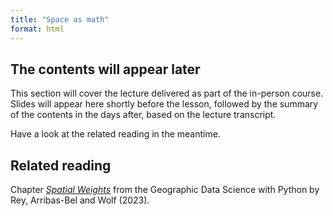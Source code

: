 ```yaml
---
title: "Space as math"
format: html
---
```


<!-- The concept of weights and graphs. And sparse matrices. Plus spatial lag. -->

::: {.callout-note appearance="simple"}

## The contents will appear later

This section will cover the lecture delivered as part of the in-person course. Slides will appear here shortly before the lesson, followed by the summary of the contents in the days after, based on the lecture transcript.

Have a look at the related reading in the meantime.

:::

::: {.callout-tip}
## Related reading

Chapter [_Spatial Weights_](https://geographicdata.science/book/notebooks/04_spatial_weights.html) from
the Geographic Data Science with Python by Rey, Arribas-Bel and Wolf (2023).
:::